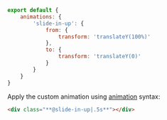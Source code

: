 ```js name=master.css.js
export default {
    animations: {
        'slide-in-up': {
            from: {
                transform: 'translateY(100%)'
            },
            to: {
                transform: 'translateY(0)'
            }
        }
    }
}
```
Apply the custom animation using [animation](/reference/animation) syntax:
```html
<div class="**@slide-in-up|.5s**"></div>
```